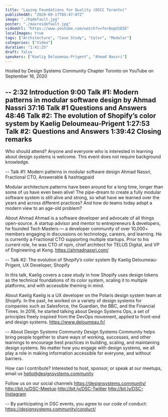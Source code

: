 ```yaml
---
title: "Laying Foundations for Quality (DSCC Toronto)"
publishedAt: "2020-09-17T05:47:07Z"
image: "./hqdefault.jpg"
poster: "./maxresdefault.jpg"
videoUrl: "https://www.youtube.com/watch?v=forQopU1ESE"
localImages: true
tags: ["Architecture", "Case Study", "Color", "Modular"]
categories: ["Video"]
duration: "1:41:25"
draft: false
speakers: ["Kaelig Deloumeau-Prigent", "Ahmad Nassri"]
---
```


Hosted by Design Systems Community Chapter Toronto
on YouTube
on September 16, 2020

--
2:32 Introduction
9:00 Talk #1: Modern patterns in modular software design by Ahmad Nassri
37:16 Talk #1 Questions and Answers
48:46 Talk #2: The evolution of Shopify’s color system by Kaelig Deloumeau-Prigent
1:27:53 Talk #2: Questions and Answers
1:39:42 Closing remarks
--

Who should attend?
Anyone and everyone who is interested in learning about design systems is welcome. This event does not require background knowledge.

--
Talk #1: Modern patterns in modular software design
Ahmad Nassri, Fractional CTO, Answerable & hashtagpaid

Modular architecture patterns have been around for a long time, longer than some of us have even been alive! The pipe-dream to create a fully modular software system is still alive and strong, so what have we learned over the years and across different practices? And how do teams today adopt a modern view to an age-old problem?

About Ahmad
Ahmad is a software developer and advocate of all things open-source. A startup advisor and mentor to entrepreneurs & developers, he founded Tech Masters — a developer community of over 10,000+ members engaging in discussions on technology, careers, and learning. He is currently a Fractional CTO supporting multiple startups. Prior to his current role, he was CTO of npm, chief architect for TELUS Digital, and VP of Engineering at Kong.
https://ahmadnassri.com/

--
Talk #2: The evolution of Shopify’s color system
By Kaelig Deloumeau-Prigent, UX Developer, Shopify

In this talk, Kaelig covers a case study in how Shopify uses design tokens as the technical foundations of its color system, scaling it to multiple platforms, and with accessible theming in mind.

About Kaelig
Kaelig is a UX developer on the Polaris design system team at Shopify. In the past, he worked on a variety of design systems for companies such as Salesforce, the Guardian, the BBC, and the Financial Times. In 2016, he started talking about Design Systems Ops, a set of principles freely inspired from the DevOps movement, applied to front-end and design systems.
https://www.deloumeau.fr/

--
About Design Systems Community
Design Systems Community helps bring people together to share ways of working, successes, and other learnings to encourage best practices in building, scaling, and maintaining design systems. No matter how you engage with design systems, we all play a role in making information accessible for everyone, and without barriers.

How can I contribute?
Interested to host, sponsor, or speak at our meetups, email us hello@designsystems.community

Follow us on our social channels
https://designsystems.community/
http://bit.ly/DSC-Meetup
http://bit.ly/DSC-Twitter
http://bit.ly/DSC-Instagram

--
By participating in DSC events, you agree to our code of conduct: https://designsystems.community/conduct/

